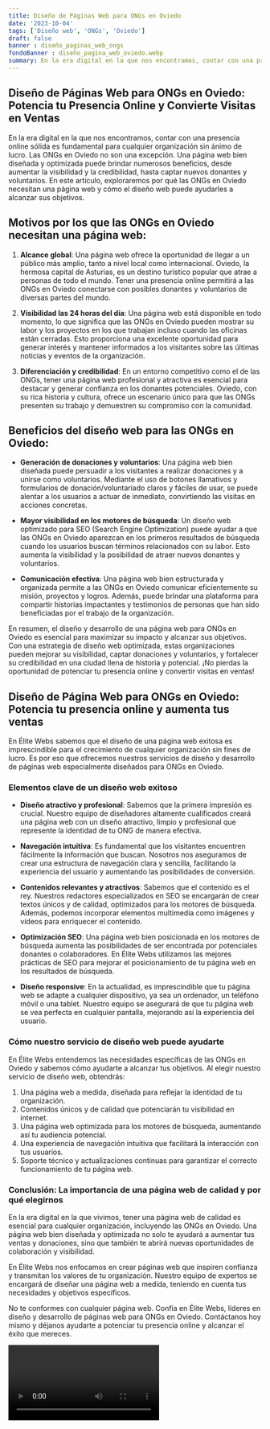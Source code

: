```yaml
---
title: Diseño de Páginas Web para ONGs en Oviedo
date: '2023-10-04'
tags: ['Diseño web', 'ONGs', 'Oviedo']
draft: false
banner : diseño_paginas_web_ongs
fondoBanner : diseño_pagina_web_oviedo.webp
summary: En la era digital en la que nos encontramos, contar con una presencia online sólida es fundamental para cualquier organización sin ánimo de lucro. Las ONGs en Oviedo no son una excepción. Una página web bien diseñada y optimizada puede brindar numerosos beneficios, desde aumentar la visibilidad y la credibilidad, hasta captar nuevos donantes y voluntarios. En este artículo, exploraremos por qué las ONGs en Oviedo necesitan una página web y cómo el diseño web puede ayudarles a alcanzar sus objetivos.
---
```


## Diseño de Páginas Web para ONGs en Oviedo: Potencia tu Presencia Online y Convierte Visitas en Ventas

En la era digital en la que nos encontramos, contar con una presencia online sólida es fundamental para cualquier organización sin ánimo de lucro. Las ONGs en Oviedo no son una excepción. Una página web bien diseñada y optimizada puede brindar numerosos beneficios, desde aumentar la visibilidad y la credibilidad, hasta captar nuevos donantes y voluntarios. En este artículo, exploraremos por qué las ONGs en Oviedo necesitan una página web y cómo el diseño web puede ayudarles a alcanzar sus objetivos.

## Motivos por los que las ONGs en Oviedo necesitan una página web:

1. **Alcance global**: Una página web ofrece la oportunidad de llegar a un público más amplio, tanto a nivel local como internacional. Oviedo, la hermosa capital de Asturias, es un destino turístico popular que atrae a personas de todo el mundo. Tener una presencia online permitirá a las ONGs en Oviedo conectarse con posibles donantes y voluntarios de diversas partes del mundo.

2. **Visibilidad las 24 horas del día**: Una página web está disponible en todo momento, lo que significa que las ONGs en Oviedo pueden mostrar su labor y los proyectos en los que trabajan incluso cuando las oficinas están cerradas. Esto proporciona una excelente oportunidad para generar interés y mantener informados a los visitantes sobre las últimas noticias y eventos de la organización.

3. **Diferenciación y credibilidad**: En un entorno competitivo como el de las ONGs, tener una página web profesional y atractiva es esencial para destacar y generar confianza en los donantes potenciales. Oviedo, con su rica historia y cultura, ofrece un escenario único para que las ONGs presenten su trabajo y demuestren su compromiso con la comunidad.

## Beneficios del diseño web para las ONGs en Oviedo:

- **Generación de donaciones y voluntarios**: Una página web bien diseñada puede persuadir a los visitantes a realizar donaciones y a unirse como voluntarios. Mediante el uso de botones llamativos y formularios de donación/voluntariado claros y fáciles de usar, se puede alentar a los usuarios a actuar de inmediato, convirtiendo las visitas en acciones concretas.

- **Mayor visibilidad en los motores de búsqueda**: Un diseño web optimizado para SEO (Search Engine Optimization) puede ayudar a que las ONGs en Oviedo aparezcan en los primeros resultados de búsqueda cuando los usuarios buscan términos relacionados con su labor. Esto aumenta la visibilidad y la posibilidad de atraer nuevos donantes y voluntarios.

- **Comunicación efectiva**: Una página web bien estructurada y organizada permite a las ONGs en Oviedo comunicar eficientemente su misión, proyectos y logros. Además, puede brindar una plataforma para compartir historias impactantes y testimonios de personas que han sido beneficiadas por el trabajo de la organización.

En resumen, el diseño y desarrollo de una página web para ONGs en Oviedo es esencial para maximizar su impacto y alcanzar sus objetivos. Con una estrategia de diseño web optimizada, estas organizaciones pueden mejorar su visibilidad, captar donaciones y voluntarios, y fortalecer su credibilidad en una ciudad llena de historia y potencial. ¡No pierdas la oportunidad de potenciar tu presencia online y convertir visitas en ventas!

<GifSeo />

<Cta />

## Diseño de Página Web para ONGs en Oviedo: Potencia tu presencia online y aumenta tus ventas

En Élite Webs sabemos que el diseño de una página web exitosa es imprescindible para el crecimiento de cualquier organización sin fines de lucro. Es por eso que ofrecemos nuestros servicios de diseño y desarrollo de páginas web especialmente diseñados para ONGs en Oviedo.

### Elementos clave de un diseño web exitoso

- **Diseño atractivo y profesional**: Sabemos que la primera impresión es crucial. Nuestro equipo de diseñadores altamente cualificados creará una página web con un diseño atractivo, limpio y profesional que represente la identidad de tu ONG de manera efectiva.

- **Navegación intuitiva**: Es fundamental que los visitantes encuentren fácilmente la información que buscan. Nosotros nos aseguramos de crear una estructura de navegación clara y sencilla, facilitando la experiencia del usuario y aumentando las posibilidades de conversión.

- **Contenidos relevantes y atractivos**: Sabemos que el contenido es el rey. Nuestros redactores especializados en SEO se encargarán de crear textos únicos y de calidad, optimizados para los motores de búsqueda. Además, podemos incorporar elementos multimedia como imágenes y vídeos para enriquecer el contenido.

- **Optimización SEO**: Una página web bien posicionada en los motores de búsqueda aumenta las posibilidades de ser encontrada por potenciales donantes o colaboradores. En Élite Webs utilizamos las mejores prácticas de SEO para mejorar el posicionamiento de tu página web en los resultados de búsqueda.

- **Diseño responsive**: En la actualidad, es imprescindible que tu página web se adapte a cualquier dispositivo, ya sea un ordenador, un teléfono móvil o una tablet. Nuestro equipo se asegurará de que tu página web se vea perfecta en cualquier pantalla, mejorando así la experiencia del usuario.

### Cómo nuestro servicio de diseño web puede ayudarte

En Élite Webs entendemos las necesidades específicas de las ONGs en Oviedo y sabemos cómo ayudarte a alcanzar tus objetivos. Al elegir nuestro servicio de diseño web, obtendrás:

1. Una página web a medida, diseñada para reflejar la identidad de tu organización.
2. Contenidos únicos y de calidad que potenciarán tu visibilidad en internet.
3. Una página web optimizada para los motores de búsqueda, aumentando así tu audiencia potencial.
4. Una experiencia de navegación intuitiva que facilitará la interacción con tus usuarios.
5. Soporte técnico y actualizaciones continuas para garantizar el correcto funcionamiento de tu página web.

### Conclusión: La importancia de una página web de calidad y por qué elegirnos

En la era digital en la que vivimos, tener una página web de calidad es esencial para cualquier organización, incluyendo las ONGs en Oviedo. Una página web bien diseñada y optimizada no solo te ayudará a aumentar tus ventas y donaciones, sino que también te abrirá nuevas oportunidades de colaboración y visibilidad.

En Élite Webs nos enfocamos en crear páginas web que inspiren confianza y transmitan los valores de tu organización. Nuestro equipo de expertos se encargará de diseñar una página web a medida, teniendo en cuenta tus necesidades y objetivos específicos.

No te conformes con cualquier página web. Confía en Élite Webs, líderes en diseño y desarrollo de páginas web para ONGs en Oviedo. Contáctanos hoy mismo y déjanos ayudarte a potenciar tu presencia online y alcanzar el éxito que mereces.

<Video />

<CtaBot job='ONGs' city='Oviedo'/>

<Gmaps query='Oviedo+españa+maps' />